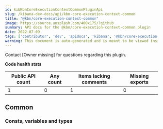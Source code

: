 ```yaml
---
id: kibKbnCoreExecutionContextCommonPluginApi
slug: /kibana-dev-docs/api/kbn-core-execution-context-common
title: "@kbn/core-execution-context-common"
image: https://source.unsplash.com/400x175/?github
summary: API docs for the @kbn/core-execution-context-common plugin
date: 2022-07-09
tags: ['contributor', 'dev', 'apidocs', 'kibana', '@kbn/core-execution-context-common']
warning: This document is auto-generated and is meant to be viewed inside our experimental, new docs system. Reach out in #docs-engineering for more info.
---
```




Contact [Owner missing] for questions regarding this plugin.

**Code health stats**

| Public API count  | Any count | Items lacking comments | Missing exports |
|-------------------|-----------|------------------------|-----------------|
| 1 | 0 | 1 | 0 |

## Common

### Consts, variables and types
<DocDefinitionList data={kbnCoreExecutionContextCommonObj.common.misc}/>

